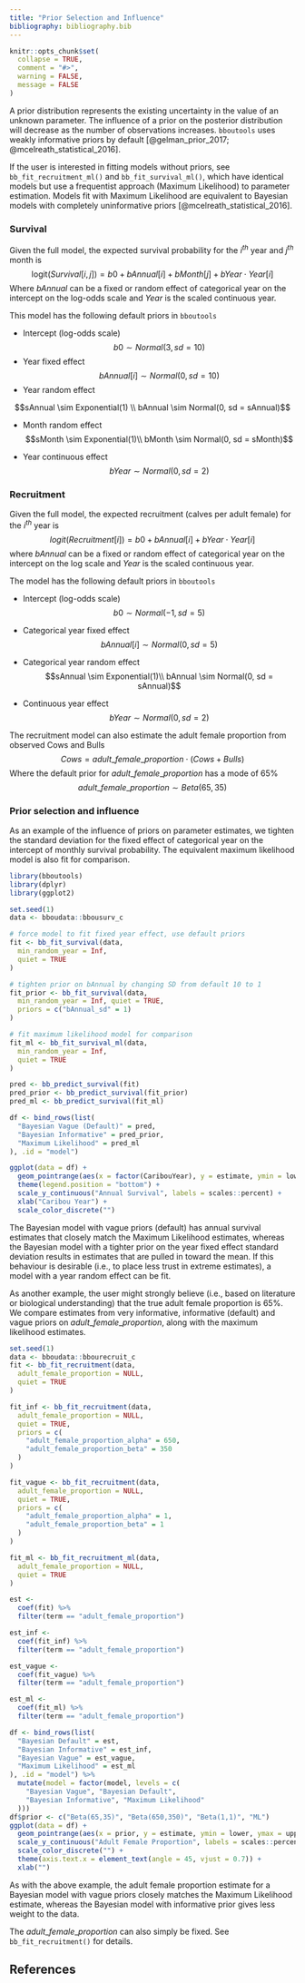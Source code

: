 ```yaml
---
title: "Prior Selection and Influence"
bibliography: bibliography.bib
---
```


<!-- # Copyright 2022-2023 Integrated Ecological Research and Poisson Consulting Ltd. -->
<!-- # Copyright 2024 Province of Alberta -->
<!-- # -->
<!-- # Licensed under the Apache License, Version 2.0 (the "License"); -->
<!-- # you may not use this file except in compliance with the License. -->
<!-- # You may obtain a copy of the License at -->
<!-- # -->
<!-- # http://www.apache.org/licenses/LICENSE-2.0 -->
<!-- # -->
<!-- # Unless required by applicable law or agreed to in writing, software -->
<!-- # distributed under the License is distributed on an "AS IS" BASIS, -->
<!-- # WITHOUT WARRANTIES OR CONDITIONS OF ANY KIND, either express or implied. -->
<!-- # See the License for the specific language governing permissions and -->
<!-- # limitations under the License. -->

```r
knitr::opts_chunk$set(
  collapse = TRUE,
  comment = "#>",
  warning = FALSE,
  message = FALSE
)
```

A prior distribution represents the existing uncertainty in the value of an unknown parameter. 
The influence of a prior on the posterior distribution will decrease as the number of observations increases. 
`bboutools` uses weakly informative priors by default [@gelman_prior_2017; @mcelreath_statistical_2016].  

If the user is interested in fitting models without priors, see `bb_fit_recruitment_ml()` and `bb_fit_survival_ml()`, which have identical models but use a frequentist approach (Maximum Likelihood) to parameter estimation. 
Models fit with Maximum Likelihood are equivalent to Bayesian models with completely uninformative priors [@mcelreath_statistical_2016].  

### Survival

Given the full model, the expected survival probability for the $i^{th}$ year and $j^{th}$ month is
$$\text{logit}(Survival[i,j]) = b0 + bAnnual[i] + bMonth[j] + bYear \cdot Year[i]$$
Where $bAnnual$ can be a fixed or random effect of categorical year on the intercept on the log-odds scale and $Year$ is the scaled continuous year.  

This model has the following default priors in `bboutools`

- Intercept (log-odds scale)
$$b0 \sim Normal(3, sd = 10)$$
- Year fixed effect
$$bAnnual[i] \sim Normal(0, sd = 10)$$
- Year random effect

$$sAnnual \sim Exponential(1) \\
bAnnual \sim Normal(0, sd = sAnnual)$$

- Month random effect
$$sMonth \sim Exponential(1)\\
bMonth \sim Normal(0, sd = sMonth)$$

- Year continuous effect
$$bYear \sim Normal(0, sd = 2)$$

### Recruitment

Given the full model, the expected recruitment (calves per adult female) for the $i^{th}$ year is
$$logit(Recruitment[i]) = b0 + bAnnual[i] + bYear \cdot Year[i]$$
where $bAnnual$ can be a fixed or random effect of categorical year on the intercept on the log scale and $Year$ is the scaled continuous year. 

The model has the following default priors in `bboutools`

- Intercept (log-odds scale)
$$b0 \sim Normal(-1, sd = 5)$$

- Categorical year fixed effect
$$bAnnual[i] \sim Normal(0, sd = 5)$$

- Categorical year random effect
$$sAnnual \sim Exponential(1)\\
bAnnual \sim Normal(0, sd = sAnnual)$$

- Continuous year effect
$$bYear \sim Normal(0, sd = 2)$$ 


The recruitment model can also estimate the adult female proportion from observed Cows and Bulls
$$Cows = adult\_female\_proportion \cdot (Cows + Bulls)$$
Where the default prior for $adult\_female\_proportion$ has a mode of 65%
$$adult\_female\_proportion \sim Beta(65, 35)$$  

### Prior selection and influence

As an example of the influence of priors on parameter estimates, we tighten the standard deviation for the fixed effect of categorical year on the intercept of monthly survival probability.
The equivalent maximum likelihood model is also fit for comparison.

```r
library(bboutools)
library(dplyr)
library(ggplot2)
```

```r
set.seed(1)
data <- bboudata::bbousurv_c

# force model to fit fixed year effect, use default priors
fit <- bb_fit_survival(data,
  min_random_year = Inf,
  quiet = TRUE
)

# tighten prior on bAnnual by changing SD from default 10 to 1
fit_prior <- bb_fit_survival(data,
  min_random_year = Inf, quiet = TRUE,
  priors = c("bAnnual_sd" = 1)
)

# fit maximum likelihood model for comparison
fit_ml <- bb_fit_survival_ml(data,
  min_random_year = Inf,
  quiet = TRUE
)
```

```r
pred <- bb_predict_survival(fit)
pred_prior <- bb_predict_survival(fit_prior)
pred_ml <- bb_predict_survival(fit_ml)

df <- bind_rows(list(
  "Bayesian Vague (Default)" = pred,
  "Bayesian Informative" = pred_prior,
  "Maximum Likelihood" = pred_ml
), .id = "model")

ggplot(data = df) +
  geom_pointrange(aes(x = factor(CaribouYear), y = estimate, ymin = lower, ymax = upper, color = model), position = position_dodge(width = 0.5)) +
  theme(legend.position = "bottom") +
  scale_y_continuous("Annual Survival", labels = scales::percent) +
  xlab("Caribou Year") +
  scale_color_discrete("")
```

The Bayesian model with vague priors (default) has annual survival estimates that closely match the Maximum Likelihood estimates, whereas the Bayesian model with a tighter prior on the year fixed effect standard deviation results in estimates that are pulled in toward the mean.
If this behaviour is desirable (i.e., to place less trust in extreme estimates), a model with a year random effect can be fit.

As another example, the user might strongly believe (i.e., based on literature or biological understanding) that the true adult female proportion is 65%.
We compare estimates from very informative, informative (default) and vague priors on $adult\_female\_proportion$, along with the maximum likelihood estimates.

```r
set.seed(1)
data <- bboudata::bbourecruit_c
fit <- bb_fit_recruitment(data,
  adult_female_proportion = NULL,
  quiet = TRUE
)

fit_inf <- bb_fit_recruitment(data,
  adult_female_proportion = NULL,
  quiet = TRUE,
  priors = c(
    "adult_female_proportion_alpha" = 650,
    "adult_female_proportion_beta" = 350
  )
)

fit_vague <- bb_fit_recruitment(data,
  adult_female_proportion = NULL,
  quiet = TRUE,
  priors = c(
    "adult_female_proportion_alpha" = 1,
    "adult_female_proportion_beta" = 1
  )
)

fit_ml <- bb_fit_recruitment_ml(data,
  adult_female_proportion = NULL,
  quiet = TRUE
)
```

```r
est <-
  coef(fit) %>%
  filter(term == "adult_female_proportion")

est_inf <-
  coef(fit_inf) %>%
  filter(term == "adult_female_proportion")

est_vague <-
  coef(fit_vague) %>%
  filter(term == "adult_female_proportion")

est_ml <-
  coef(fit_ml) %>%
  filter(term == "adult_female_proportion")

df <- bind_rows(list(
  "Bayesian Default" = est,
  "Bayesian Informative" = est_inf,
  "Bayesian Vague" = est_vague,
  "Maximum Likelihood" = est_ml
), .id = "model") %>%
  mutate(model = factor(model, levels = c(
    "Bayesian Vague", "Bayesian Default",
    "Bayesian Informative", "Maximum Likelihood"
  )))
df$prior <- c("Beta(65,35)", "Beta(650,350)", "Beta(1,1)", "ML")
ggplot(data = df) +
  geom_pointrange(aes(x = prior, y = estimate, ymin = lower, ymax = upper, color = model), position = position_dodge(width = 2)) +
  scale_y_continuous("Adult Female Proportion", labels = scales::percent, limits = c(0.65, 0.8)) +
  scale_color_discrete("") +
  theme(axis.text.x = element_text(angle = 45, vjust = 0.7)) +
  xlab("")
```


As with the above example, the adult female proportion estimate for a Bayesian model with vague priors closely matches the Maximum Likelihood estimate, whereas the Bayesian model with informative prior gives less weight to the data.

The $adult\_female\_proportion$ can also simply be fixed. 
See `bb_fit_recruitment()` for details.

## References
